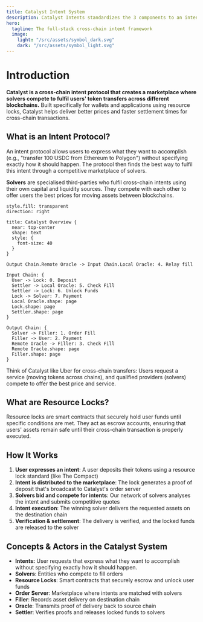 ```yaml
---
title: Catalyst Intent System
description: Catalyst Intents standardizes the 3 components to an intent, the input context, the output context, and the verification layer. This allows Catalyst to be efficient, flexible, and extensive.
hero:
  tagline: The full-stack cross-chain intent framework
  image:
    light: "/src/assets/symbol_dark.svg"
    dark: "/src/assets/symbol_light.svg"
---
```


# Introduction

**Catalyst is a cross-chain intent protocol that creates a marketplace where solvers compete to fulfil users' token transfers across different blockchains.** Built specifically for wallets and applications using resource locks, Catalyst helps deliver better prices and faster settlement times for cross-chain transactions.

## What is an Intent Protocol?

An intent protocol allows users to express what they want to accomplish (e.g., "transfer 100 USDC from Ethereum to Polygon") without specifying exactly how it should happen. The protocol then finds the best way to fulfil this intent through a competitive marketplace of solvers.

**Solvers** are specialised third-parties who fulfil cross-chain intents using their own capital and liquidity sources. They compete with each other to offer users the best prices for moving assets between blockchains.

```d2
style.fill: transparent
direction: right

title: Catalyst Overview {
  near: top-center
  shape: text
  style: {
    font-size: 40
  }
}

Output Chain.Remote Oracle -> Input Chain.Local Oracle: 4. Relay fill

Input Chain: {
  User -> Lock: 0. Deposit
  Settler -> Local Oracle: 5. Check Fill
  Settler -> Lock: 6. Unlock Funds
  Lock -> Solver: 7. Payment
  Local Oracle.shape: page
  Lock.shape: page
  Settler.shape: page
}

Output Chain: {
  Solver -> Filler: 1. Order Fill
  Filler -> User: 2. Payment
  Remote Oracle -> Filler: 3. Check Fill
  Remote Oracle.shape: page
  Filler.shape: page
}

```

Think of Catalyst like Uber for cross-chain transfers: Users request a service (moving tokens across chains), and qualified providers (solvers) compete to offer the best price and service.


## What are Resource Locks?

Resource locks are smart contracts that securely hold user funds until specific conditions are met. They act as escrow accounts, ensuring that users' assets remain safe until their cross-chain transaction is properly executed.

## How It Works

1. **User expresses an intent**: A user deposits their tokens using a resource lock standard (like The Compact)
2. **Intent is distributed to the marketplace**: The lock generates a proof of deposit that's broadcast to Catalyst's order server
3. **Solvers bid and compete for intents**: Our network of solvers analyses the intent and submits competitive quotes
4. **Intent execution**: The winning solver delivers the requested assets on the destination chain
5. **Verification & settlement**: The delivery is verified, and the locked funds are released to the solver

## Concepts & Actors in the Catalyst System

- **Intents:** User requests that express what they want to accomplish without specifying exactly how it should happen.
- **Solvers**: Entities who compete to fill orders
- **Resource Locks**: Smart contracts that securely escrow and unlock user funds
- **Order Server**: Marketplace where intents are matched with solvers
- **Filler**: Records asset delivery on destination chain
- **Oracle**: Transmits proof of delivery back to source chain
- **Settler**: Verifies proofs and releases locked funds to solvers